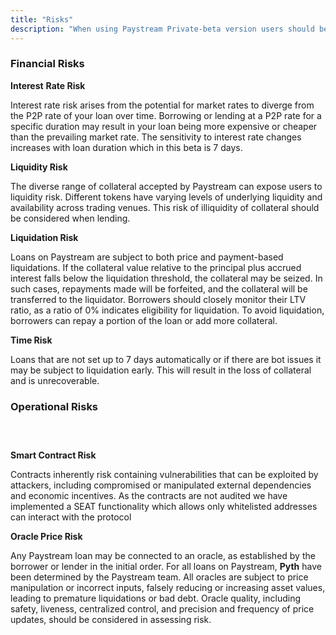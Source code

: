 ```yaml
---
title: "Risks"
description: "When using Paystream Private-beta version users should be aware of these issues"
---
```


### Financial Risks

**Interest** **Rate Risk**

Interest rate risk arises from the potential for market rates to diverge from the P2P rate of your loan over time. Borrowing or lending at a P2P rate for a specific duration may result in your loan being more expensive or cheaper than the prevailing market rate. The sensitivity to interest rate changes increases with loan duration which in this beta is 7 days.[**​**](https://docs.loopscale.com/resources/risks-and-security#liquidity-risk)

**Liquidity Risk**

The diverse range of collateral accepted by Paystream can expose users to liquidity risk. Different tokens have varying levels of underlying liquidity and availability across trading venues. This risk of illiquidity of collateral should be considered when lending.

**Liquidation Risk**

Loans on Paystream are subject to both price and payment-based liquidations. If the collateral value relative to the principal plus accrued interest falls below the liquidation threshold, the collateral may be seized. In such cases, repayments made will be forfeited, and the collateral will be transferred to the liquidator. Borrowers should closely monitor their LTV ratio, as a ratio of 0% indicates eligibility for liquidation. To avoid liquidation, borrowers can repay a portion of the loan or add more collateral.

**Time Risk**

Loans that are not set up to 7 days automatically or if there are bot issues it may be subject to liquidation early. This will result in the loss of collateral and is unrecoverable.

### **Operational Risks**

### [**​**](https://docs.loopscale.com/resources/risks-and-security#smart-contract-risk)

**Smart Contract Risk**

Contracts inherently risk containing vulnerabilities that can be exploited by attackers, including compromised or manipulated external dependencies and economic incentives. As the contracts are not audited we have implemented a SEAT functionality which allows only whitelisted addresses can interact with the protocol

**Oracle Price Risk**

Any Paystream loan may be connected to an oracle, as established by the borrower or lender in the initial order. For all loans on Paystream, **Pyth** have been determined by the Paystream team. All oracles are subject to price manipulation or incorrect inputs, falsely reducing or increasing asset values, leading to premature liquidations or bad debt. Oracle quality, including safety, liveness, centralized control, and precision and frequency of price updates, should be considered in assessing risk.